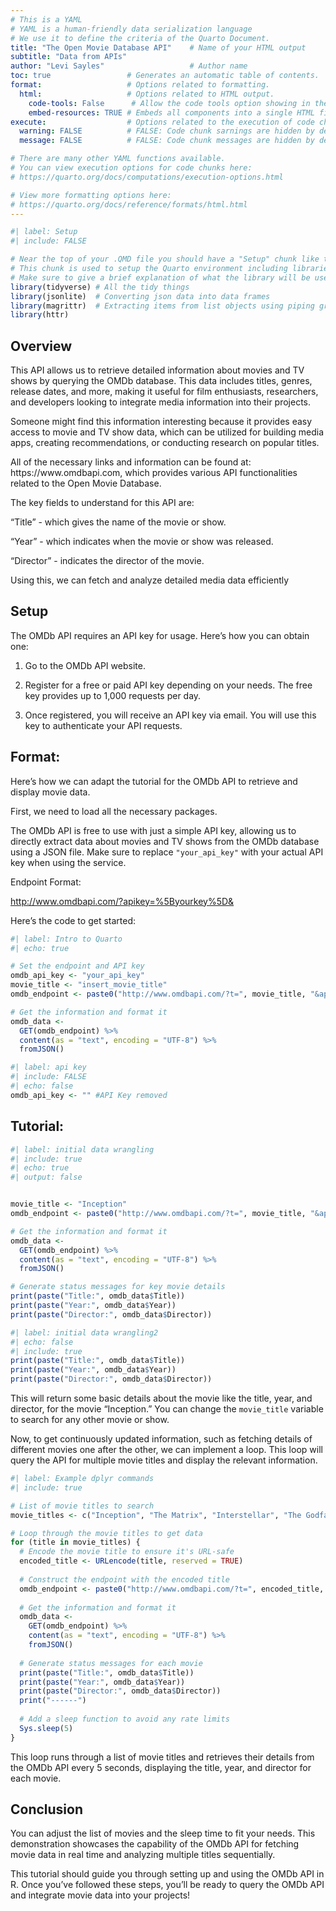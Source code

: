 ```yaml
---
# This is a YAML
# YAML is a human-friendly data serialization language
# We use it to define the criteria of the Quarto Document.
title: "The Open Movie Database API"    # Name of your HTML output
subtitle: "Data from APIs"
author: "Levi Sayles"                   # Author name
toc: true                 # Generates an automatic table of contents.
format:                   # Options related to formatting.
  html:                   # Options related to HTML output.
    code-tools: False      # Allow the code tools option showing in the output.
    embed-resources: TRUE # Embeds all components into a single HTML file. 
execute:                  # Options related to the execution of code chunks.
  warning: FALSE          # FALSE: Code chunk sarnings are hidden by default.
  message: FALSE          # FALSE: Code chunk messages are hidden by default.

# There are many other YAML functions available. 
# You can view execution options for code chunks here:
# https://quarto.org/docs/computations/execution-options.html

# View more formatting options here:
# https://quarto.org/docs/reference/formats/html.html  
---
```


```r
#| label: Setup
#| include: FALSE 

# Near the top of your .QMD file you should have a "Setup" chunk like this one.
# This chunk is used to setup the Quarto environment including libraries.
# Make sure to give a brief explanation of what the library will be used for.
library(tidyverse) # All the tidy things
library(jsonlite)  # Converting json data into data frames
library(magrittr)  # Extracting items from list objects using piping grammar
library(httr) 


```

## Overview

This API allows us to retrieve detailed information about movies and TV shows by querying the OMDb database. This data includes titles, genres, release dates, and more, making it useful for film enthusiasts, researchers, and developers looking to integrate media information into their projects.

Someone might find this information interesting because it provides easy access to movie and TV show data, which can be utilized for building media apps, creating recommendations, or conducting research on popular titles.

All of the necessary links and information can be found at: https://www.omdbapi.com, which provides various API functionalities related to the Open Movie Database.

The key fields to understand for this API are:

"Title" - which gives the name of the movie or show.

"Year" - which indicates when the movie or show was released.

"Director" - indicates the director of the movie.

Using this, we can fetch and analyze detailed media data efficiently

## Setup

The OMDb API requires an API key for usage. Here's how you can obtain one:

1.  Go to the OMDb API website.

2.  Register for a free or paid API key depending on your needs. The free key provides up to 1,000 requests per day.

3.  Once registered, you will receive an API key via email. You will use this key to authenticate your API requests.

## Format:

Here’s how we can adapt the tutorial for the OMDb API to retrieve and display movie data.

First, we need to load all the necessary packages.

The OMDb API is free to use with just a simple API key, allowing us to directly extract data about movies and TV shows from the OMDb database using a JSON file. Make sure to replace `"your_api_key"` with your actual API key when using the service.

Endpoint Format:

<http://www.omdbapi.com/?apikey=%5Byourkey%5D&>

Here’s the code to get started:

```r
#| label: Intro to Quarto 
#| echo: true

# Set the endpoint and API key
omdb_api_key <- "your_api_key"
movie_title <- "insert_movie_title"
omdb_endpoint <- paste0("http://www.omdbapi.com/?t=", movie_title, "&apikey=", omdb_api_key)

# Get the information and format it
omdb_data <- 
  GET(omdb_endpoint) %>% 
  content(as = "text", encoding = "UTF-8") %>% 
  fromJSON()
```

```r
#| label: api key
#| include: FALSE
#| echo: false
omdb_api_key <- "" #API Key removed


```

## Tutorial:

```r
#| label: initial data wrangling
#| include: true
#| echo: true
#| output: false


movie_title <- "Inception"
omdb_endpoint <- paste0("http://www.omdbapi.com/?t=", movie_title, "&apikey=", omdb_api_key)

# Get the information and format it
omdb_data <- 
  GET(omdb_endpoint) %>% 
  content(as = "text", encoding = "UTF-8") %>% 
  fromJSON()

# Generate status messages for key movie details
print(paste("Title:", omdb_data$Title))
print(paste("Year:", omdb_data$Year))
print(paste("Director:", omdb_data$Director))

```

```r
#| label: initial data wrangling2
#| echo: false
#| include: true
print(paste("Title:", omdb_data$Title))
print(paste("Year:", omdb_data$Year))
print(paste("Director:", omdb_data$Director))
```

This will return some basic details about the movie like the title, year, and director, for the movie "Inception." You can change the `movie_title` variable to search for any other movie or show.

Now, to get continuously updated information, such as fetching details of different movies one after the other, we can implement a loop. This loop will query the API for multiple movie titles and display the relevant information.

```r
#| label: Example dplyr commands
#| include: true

# List of movie titles to search
movie_titles <- c("Inception", "The Matrix", "Interstellar", "The Godfather", "Pulp Fiction")

# Loop through the movie titles to get data
for (title in movie_titles) {
  # Encode the movie title to ensure it's URL-safe
  encoded_title <- URLencode(title, reserved = TRUE)
  
  # Construct the endpoint with the encoded title
  omdb_endpoint <- paste0("http://www.omdbapi.com/?t=", encoded_title, "&apikey=", omdb_api_key)
  
  # Get the information and format it
  omdb_data <- 
    GET(omdb_endpoint) %>% 
    content(as = "text", encoding = "UTF-8") %>% 
    fromJSON()
  
  # Generate status messages for each movie
  print(paste("Title:", omdb_data$Title))
  print(paste("Year:", omdb_data$Year))
  print(paste("Director:", omdb_data$Director))
  print("------")
  
  # Add a sleep function to avoid any rate limits
  Sys.sleep(5)
}
```

This loop runs through a list of movie titles and retrieves their details from the OMDb API every 5 seconds, displaying the title, year, and director for each movie.

## Conclusion

You can adjust the list of movies and the sleep time to fit your needs. This demonstration showcases the capability of the OMDb API for fetching movie data in real time and analyzing multiple titles sequentially.

This tutorial should guide you through setting up and using the OMDb API in R. Once you've followed these steps, you’ll be ready to query the OMDb API and integrate movie data into your projects!
